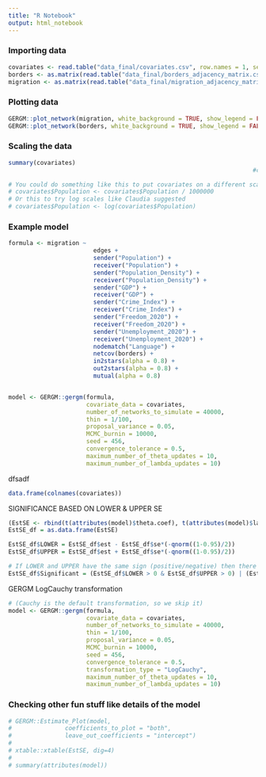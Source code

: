 ```yaml
---
title: "R Notebook"
output: html_notebook
---
```


### Importing data
```r
covariates <- read.table("data_final/covariates.csv", row.names = 1, sep = ",", header = TRUE)
borders <- as.matrix(read.table("data_final/borders_adjacency_matrix.csv", sep = ";", row.names = 1, header = TRUE))
migration <- as.matrix(read.table("data_final/migration_adjacency_matrix.csv", sep = ";", row.names = 1, header = TRUE))
```

### Plotting data
```r
GERGM::plot_network(migration, white_background = TRUE, show_legend = FALSE)
GERGM::plot_network(borders, white_background = TRUE, show_legend = FALSE)
```

### Scaling the data
```r
summary(covariates)
                                                                     #covariates <- subset(covariates, select = -c(Area, Safety_Index))

# You could do something like this to put covariates on a different scale like million inhabitants
# covariates$Population <- covariates$Population / 1000000
# Or this to try log scales like Claudia suggested
# covariates$Population <- log(covariates$Population)
```

### Example model
```r
formula <- migration ~ 
                        edges + 
                        sender("Population") + 
                        receiver("Population") +
                        sender("Population_Density") +
                        receiver("Population_Density") +
                        sender("GDP") +
                        receiver("GDP") +
                        sender("Crime_Index") +
                        receiver("Crime_Index") +
                        sender("Freedom_2020") +
                        receiver("Freedom_2020") +
                        sender("Unemployment_2020") +
                        receiver("Unemployment_2020") +
                        nodematch("Language") +
                        netcov(borders) +
                        in2stars(alpha = 0.8) +
                        out2stars(alpha = 0.8) +
                        mutual(alpha = 0.8)


model <- GERGM::gergm(formula,
                      covariate_data = covariates,
                      number_of_networks_to_simulate = 40000,
                      thin = 1/100,
                      proposal_variance = 0.05,
                      MCMC_burnin = 10000,
                      seed = 456,
                      convergence_tolerance = 0.5,
                      maximum_number_of_theta_updates = 10,
                      maximum_number_of_lambda_updates = 10)
```
dfsadf
```r
data.frame(colnames(covariates))
```





SIGNIFICANCE BASED ON LOWER & UPPER SE 
```r
(EstSE <- rbind(t(attributes(model)$theta.coef), t(attributes(model)$lambda.coef)))
EstSE_df = as.data.frame(EstSE)

EstSE_df$LOWER = EstSE_df$est - EstSE_df$se*(-qnorm((1-0.95)/2))
EstSE_df$UPPER = EstSE_df$est + EstSE_df$se*(-qnorm((1-0.95)/2))

# If LOWER and UPPER have the same sign (positive/negative) then there's significance
EstSE_df$Significant = (EstSE_df$LOWER > 0 & EstSE_df$UPPER > 0) | (EstSE_df$LOWER < 0 & EstSE_df$UPPER < 0)

```


GERGM LogCauchy transformation
```r
# (Cauchy is the default transformation, so we skip it)
model <- GERGM::gergm(formula,
                      covariate_data = covariates,
                      number_of_networks_to_simulate = 40000,
                      thin = 1/100,
                      proposal_variance = 0.05,
                      MCMC_burnin = 10000,
                      seed = 456,
                      convergence_tolerance = 0.5,
                      transformation_type = "LogCauchy",
                      maximum_number_of_theta_updates = 10,
                      maximum_number_of_lambda_updates = 10)
```



### Checking other fun stuff like details of the model
```r
# GERGM::Estimate_Plot(model,
#               coefficients_to_plot = "both",
#               leave_out_coefficients = "intercept")
# 
# xtable::xtable(EstSE, dig=4)
# 
# summary(attributes(model))
```









